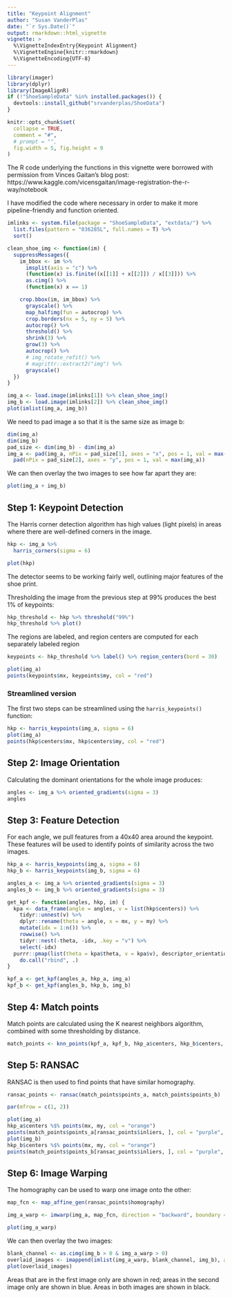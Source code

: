 ```yaml
---
title: "Keypoint Alignment"
author: "Susan VanderPlas"
date: "`r Sys.Date()`"
output: rmarkdown::html_vignette
vignette: >
  %\VignetteIndexEntry{Keypoint Alignment}
  %\VignetteEngine{knitr::rmarkdown}
  %\VignetteEncoding{UTF-8}
---
```


```r
library(imager)
library(dplyr)
library(ImageAlignR)
if (!"ShoeSampleData" %in% installed.packages()) {
  devtools::install_github("srvanderplas/ShoeData")
}

knitr::opts_chunk$set(
  collapse = TRUE,
  comment = "#",
  # prompt = "",
  fig.width = 5, fig.height = 9
)
```

The R code underlying the functions in this vignette were borrowed with permission from Vinces Gaitan's blog post: https://www.kaggle.com/vicensgaitan/image-registration-the-r-way/notebook

I have modified the code where necessary in order to make it more pipeline-friendly and function oriented.

```r
imlinks <- system.file(package = "ShoeSampleData", "extdata/") %>%
  list.files(pattern = "036285L", full.names = T) %>%
  sort()

clean_shoe_img <- function(im) {
  suppressMessages({
    im_bbox <- im %>%
      imsplit(axis = "c") %>%
      (function(x) is.finite((x[[1]] + x[[2]]) / x[[3]])) %>%
      as.cimg() %>%
      (function(x) x == 1)

    crop.bbox(im, im_bbox) %>%
      grayscale() %>%
      map_halfimg(fun = autocrop) %>%
      crop.borders(nx = 5, ny = 5) %>%
      autocrop() %>%
      threshold() %>%
      shrink(3) %>%
      grow(3) %>%
      autocrop() %>%
      # img_rotate_refit() %>%
      # magrittr::extract2("img") %>%
      grayscale()
  })
}

img_a <- load.image(imlinks[1]) %>% clean_shoe_img()
img_b <- load.image(imlinks[2]) %>% clean_shoe_img()
plot(imlist(img_a, img_b))
```
We need to pad image a so that it is the same size as image b:
```r
dim(img_a)
dim(img_b)
pad_size <- dim(img_b) - dim(img_a)
img_a <- pad(img_a, nPix = pad_size[1], axes = "x", pos = 1, val = max(img_a)) %>%
  pad(nPix = pad_size[2], axes = "y", pos = 1, val = max(img_a))
```

We can then overlay the two images to see how far apart they are:
```r
plot(img_a + img_b)
```

## Step 1: Keypoint Detection

The Harris corner detection algorithm has high values (light pixels) in areas where there are well-defined corners in the image.

```r
hkp <- img_a %>%
  harris_corners(sigma = 6)

plot(hkp)
```

The detector seems to be working fairly well, outlining major features of the shoe print.

Thresholding the image from the previous step at 99% produces the best 1% of keypoints:
```r
hkp_threshold <- hkp %>% threshold("99%")
hkp_threshold %>% plot()
```

The regions are labeled, and region centers are computed for each separately labeled region
```r
keypoints <- hkp_threshold %>% label() %>% region_centers(bord = 30)

plot(img_a)
points(keypoints$mx, keypoints$my, col = "red")
```


### Streamlined version

The first two steps can be streamlined using the `harris_keypoints()` function:

```r
hkp <- harris_keypoints(img_a, sigma = 6)
plot(img_a)
points(hkp$centers$mx, hkp$centers$my, col = "red")
```

## Step 2: Image Orientation

Calculating the dominant orientations for the whole image produces:
```r
angles <- img_a %>% oriented_gradients(sigma = 3)
angles
```

## Step 3: Feature Detection

For each angle, we pull features from a 40x40 area around the keypoint. These features will be used to identify points of similarity across the two images.
```r
hkp_a <- harris_keypoints(img_a, sigma = 6)
hkp_b <- harris_keypoints(img_b, sigma = 6)

angles_a <- img_a %>% oriented_gradients(sigma = 3)
angles_b <- img_b %>% oriented_gradients(sigma = 3)

get_kpf <- function(angles, hkp, im) {
  kpa <- data_frame(angle = angles, v = list(hkp$centers)) %>%
    tidyr::unnest(v) %>%
    dplyr::rename(theta = angle, x = mx, y = my) %>%
    mutate(idx = 1:n()) %>%
    rowwise() %>%
    tidyr::nest(-theta, -idx, .key = "v") %>%
    select(-idx)
  purrr::pmap(list(theta = kpa$theta, v = kpa$v), descriptor_orientation, im = grayscale(im)) %>%
    do.call("rbind", .)
}

kpf_a <- get_kpf(angles_a, hkp_a, img_a)
kpf_b <- get_kpf(angles_b, hkp_b, img_b)
```

## Step 4: Match points

Match points are calculated using the K nearest neighbors algorithm, combined with some thresholding by distance.
```r
match_points <- knn_points(kpf_a, kpf_b, hkp_a$centers, hkp_b$centers, show_plot = T)
```

## Step 5: RANSAC

RANSAC is then used to find points that have similar homography. 

```r
ransac_points <- ransac(match_points$points_a, match_points$points_b)
```

```r
par(mfrow = c(1, 2))

plot(img_a)
hkp_a$centers %$% points(mx, my, col = "orange")
points(match_points$points_a[ransac_points$inliers, ], col = "purple", pch = 16)
plot(img_b)
hkp_b$centers %$% points(mx, my, col = "orange")
points(match_points$points_b[ransac_points$inliers, ], col = "purple", pch = 16)
```


## Step 6: Image Warping

The homography can be used to warp one image onto the other:
```r
map_fcn <- map_affine_gen(ransac_points$homography)

img_a_warp <- imwarp(img_a, map_fcn, direction = "backward", boundary = "neumann")

plot(img_a_warp)
```

We can then overlay the two images:

```r
blank_channel <- as.cimg(img_b > 0 & img_a_warp > 0)
overlaid_images <- imappend(imlist(img_a_warp, blank_channel, img_b), axis = "c")
plot(overlaid_images)
```

Areas that are in the first image only are shown in red; areas in the second image only are shown in blue. Areas in both images are shown in black.

